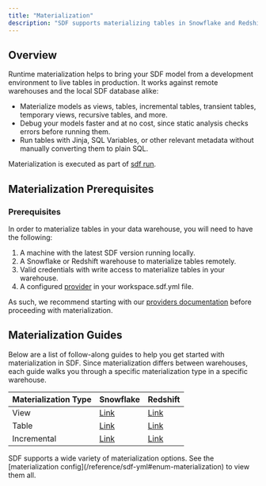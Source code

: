 ```yaml
---
title: "Materialization"
description: "SDF supports materializing tables in Snowflake and Redshift directly from the command line."
---
```


## Overview

Runtime materialization helps to bring your SDF model from a development environment to live tables in production. 
It works against remote warehouses and the local SDF database alike:
- Materialize models as views, tables, incremental tables, transient tables, temporary views, recursive tables, and more. 
- Debug your models faster and at no cost, since static analysis checks errors before running them.
- Run tables with Jinja, SQL Variables, or other relevant metadata without manually converting them to plain SQL.

Materialization is executed as part of [sdf run](/reference/sdf-cli#sdf-run).

## Materialization Prerequisites

### Prerequisites
In order to materialize tables in your data warehouse, you will need to have the following:

1. A machine with the latest SDF version running locally.
2. A Snowflake or Redshift warehouse to materialize tables remotely.
3. Valid credentials with write access to materialize tables in your warehouse.
4. A configured [provider](/guide/transformation/providers) in your workspace.sdf.yml file.

As such, we recommend starting with our [providers documentation](/integrations/providers) before proceeding with materialization.

## Materialization Guides

Below are a list of follow-along guides to help you get started with materialization in SDF. Since materialization differs between warehouses, each guide walks you through a specific materialization type in a specific warehouse.

| Materialization Type | Snowflake                           | Redshift |
| -------- | ------------------------------------- | -----------------|
| View     | [Link](/integrations/snowflake)       | [Link](/integrations/redshift) |
| Table      | [Link](/integrations/snowflake)     | [Link](/integrations/redshift) |
| Incremental   | [Link](/integrations/snowflake)  | [Link](/integrations/redshift) |

<Info>
  SDF supports a wide variety of materialization options. See the [materialization config](/reference/sdf-yml#enum-materialization) to view them all.  
</Info>
